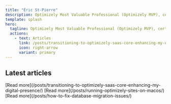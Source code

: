 ```yaml
---
title: "Éric St-Pierre"
description: Optimizely Most Valuable Professional (Optimizely MVP), certified Content and Commerce Cloud developer, working as a solution architect at Yaksa.
template: splash
hero:
  tagline: Optimizely Most Valuable Professional (Optimizely MVP), certified Content and Commerce Cloud developer, working as a solution architect at Yaksa.
  actions:
    - text: Articles
      link: /posts/transitioning-to-optimizely-saas-core-enhancing-my-digital-presence/
      icon: right-arrow
      variant: primary
---
```



## Latest articles

<CardGrid stagger>
	<Card title="Transitioning to Optimizely SaaS Core: Enhancing My Digital Presence" icon="pencil">
		[Read more](/posts/transitioning-to-optimizely-saas-core-enhancing-my-digital-presence/)
	</Card>
	<Card title="Running Optimizely sites on macOS" icon="add-document">
		[Read more](/posts/running-optimizely-sites-on-macos/)
	</Card>
	<Card title="How to fix database migration issues" icon="open-book">
		[Read more](/posts/how-to-fix-database-migration-issues/)
	</Card>
</CardGrid>
